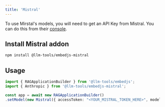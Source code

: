 ```yaml
---
title: 'Mistral'
---
```


To use Mirstal's models, you will need to get an API Key from Mistral. You can do this from their [console](https://console.mistral.ai/user/api-keys/).

## Install Mistral addon

```bash
npm install @llm-tools/embedjs-mistral
```

## Usage

```ts
import { RAGApplicationBuilder } from '@llm-tools/embedjs';
import { Anthropic } from '@llm-tools/embedjs-mistral';

const app = await new RAGApplicationBuilder()
.setModel(new Mistral({ accessToken: "<YOUR_MISTRAL_TOKEN_HERE>", modelName: "..." }))
```

